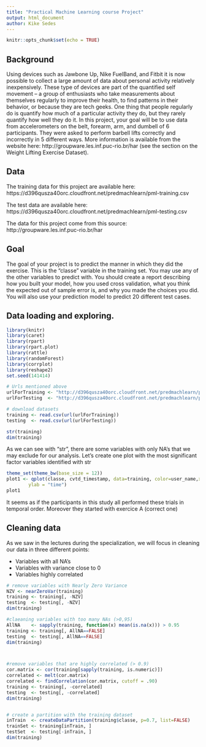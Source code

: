 ```yaml
---
title: "Practical Machine Learning course Project"
output: html_document
author: Kike Sedes
---
```


\fontfamily{cmr}
\fontsize{8}{12}
\selectfont

```r
knitr::opts_chunk$set(echo = TRUE)
```

## Background
Using devices such as Jawbone Up, Nike FuelBand, and Fitbit it is now possible to collect a large amount of data about personal activity relatively inexpensively. These type of devices are part of the quantified self movement – a group of enthusiasts who take measurements about themselves regularly to improve their health, to find patterns in their behavior, or because they are tech geeks. One thing that people regularly do is quantify how much of a particular activity they do, but they rarely quantify how well they do it. In this project, your goal will be to use data from accelerometers on the belt, forearm, arm, and dumbell of 6 participants. They were asked to perform barbell lifts correctly and incorrectly in 5 different ways. More information is available from the website here: http://groupware.les.inf.puc-rio.br/har (see the section on the Weight Lifting Exercise Dataset).

## Data
The training data for this project are available here:
https://d396qusza40orc.cloudfront.net/predmachlearn/pml-training.csv

The test data are available here:
https://d396qusza40orc.cloudfront.net/predmachlearn/pml-testing.csv

The data for this project come from this source: http://groupware.les.inf.puc-rio.br/har

## Goal
The goal of your project is to predict the manner in which they did the exercise. This is the "classe" variable in the training set. You may use any of the other variables to predict with. You should create a report describing how you built your model, how you used cross validation, what you think the expected out of sample error is, and why you made the choices you did. You will also use your prediction model to predict 20 different test cases.

## Data loading and exploring.
```r
library(knitr)
library(caret)
library(rpart)
library(rpart.plot)
library(rattle)
library(randomForest)
library(corrplot)
library(reshape2)
set.seed(141414)
``` 

```r
# Urls mentioned above
urlForTraining <- "http://d396qusza40orc.cloudfront.net/predmachlearn/pml-training.csv"
urlForTesting  <- "http://d396qusza40orc.cloudfront.net/predmachlearn/pml-testing.csv"

# download datasets
training <- read.csv(url(urlForTraining))
testing  <- read.csv(url(urlForTesting))
```
```r
str(training)
dim(training)
```
As we can see with "str", there are some variables with only NA's that we may exclude for our analysis. Let's create one plot with the most significant factor variables identified with str

```r
theme_set(theme_bw(base_size = 12))
plot1 <- qplot(classe, cvtd_timestamp, data=training, color=user_name,xlab = "Fashion (A correct execution)",
        ylab = "time")
plot1
```
It seems as if the participants in this study all performed these trials in temporal order. Moreover they started with exercice A (correct one)


## Cleaning data
As we saw in the lectures during the specialization, we will focus in cleaning our data in three different points:

* Variables with all NA's
* Variables with variance close to 0
* Variables highly correlated

```r
# remove variables with Nearly Zero Variance
NZV <- nearZeroVar(training)
training <- training[, -NZV]
testing  <- testing[, -NZV]
dim(training)

#claeaning variables with too many NAs (>0,95)
AllNA    <- sapply(training, function(x) mean(is.na(x))) > 0.95
training <- training[, AllNA==FALSE]
testing  <- testing[, AllNA==FALSE]
dim(training)



#remove variables that are highly correlated (> 0.9)
cor.matrix <- cor(training[sapply(training, is.numeric)])
correlated <- melt(cor.matrix)
correlated <- findCorrelation(cor.matrix, cutoff = .90)
training <- training[, -correlated]
testing  <- testing[, -correlated]
dim(training)


# create a partition with the training dataset 
inTrain  <- createDataPartition(training$classe, p=0.7, list=FALSE)
trainSet <- training[inTrain, ]
testSet  <- testing[-inTrain, ]
dim(training)
```




